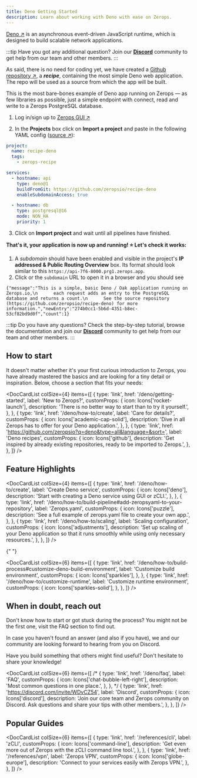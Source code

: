 ```yaml
---
title: Deno Getting Started
description: Learn about working with Deno with ease on Zerops.
---
```



[Deno ↗](https://deno.org/en) is an asynchronous event-driven JavaScript runtime, which is designed to build scalable network applications.

:::tip
Have you got any additional question? Join our **[Discord](https://discord.com/invite/WDvCZ54)** community to get help from our team and other members.
:::


As said, there is no need for coding yet, we have created a [Github repository ↗](https://github.com/zeropsio/recipe-deno), a **_recipe_**, containing the most simple Deno web application. The repo will be used as a source from which the app will be built.

<CustomCard title="No Fuss, Just Deploy with Speed!" emoji="🚀">
  This is the most bare-bones example of Deno app running on Zerops — as few libraries as possible,
  just a simple endpoint with connect, read and write to a Zerops PostgreSQL database.

  <DeployButton link="deno" badgeWidth="200" />
</CustomCard>

1. Log in/sign up to [Zerops GUI ↗](https://app.zerops.io)


2. In the **Projects** box click on **Import a project** and paste in the following YAML config ([source ↗](https://github.com/zeropsio/recipe-deno/blob/main/zerops-project-import.yaml)):

```yaml
project:
  name: recipe-deno
  tags:
    - zerops-recipe

services:
  - hostname: api
    type: deno@1
    buildFromGit: https://github.com/zeropsio/recipe-deno
    enableSubdomainAccess: true

  - hostname: db
    type: postgresql@16
    mode: NON_HA
    priority: 1
```

3. Click on **Import project** and wait until all pipelines have finished.

**That's it, your application is now up and running! :star: Let's check it works:**

1. A _subdomain_ should have been enabled and visible in the project's **IP addressed & Public Routing Overview** box. Its format should look similar to this `https://api-7f6-8000.prg1.zerops.app`.
2. Click or the `subdomain` URL to open it in a browser and you should see

```
{"message":"This is a simple, basic Deno / Oak application running on Zerops.io,\n      each request adds an entry to the PostgreSQL database and returns a count.\n      See the source repository (https://github.com/zeropsio/recipe-deno) for more information.","newEntry":"274b0cc1-5b6d-4351-b8ec-53cf82bd9d0f","count":1}
```

:::tip
Do you have any questions? Check the step-by-step tutorial, browse the documentation and join our **[Discord](https://discord.com/invite/WDvCZ54)** community to get help from our team and other members.
:::

## How to start

It doesn't matter whether it's your first curious introduction to Zerops, you have already mastered the basics and are looking for a tiny detail or inspiration. Below, choose a section that fits your needs:

<DocCardList
  colSize={4}
  items={[
    {
      type: 'link',
      href: '/deno/getting-started',
      label: 'New to Zerops?',
      customProps: {
        icon: Icons['rocket-launch'],
        description: 'There is no better way to start than to try it yourself.',
      },
    },
    {
      type: 'link',
      href: '/deno/how-to/create',
      label: 'Care for details?',
      customProps: {
        icon: Icons['academic-cap-solid'],
        description:
          'Dive in all Zerops has to offer for your Deno application.',
      },
    },
    {
      type: 'link',
      href: 'https://github.com/zeropsio?q=deno&type=all&language=&sort=',
      label: 'Deno recipes',
      customProps: {
        icon: Icons['github'],
        description:
          'Get inspired by already existing repositories, ready to be imported to Zerops.',
      },
    },
  ]}
/>

## Feature Highlights

<DocCardList
  colSize={4}
  items={[
    {
      type: 'link',
      href: '/deno/how-to/create',
      label: 'Create Deno service',
      customProps: {
        icon: Icons['deno'],
        description: 'Start with creating a Deno service using GUI or zCLI.',
      },
    },
    {
      type: 'link',
      href: '/deno/how-to/build-pipeline#add-zeropsyaml-to-your-repository',
      label: 'Zerops.yaml',
      customProps: {
        icon: Icons['puzzle'],
        description:
          'See a full example of zerops.yaml file to create your own app.',
      },
    },
    {
      type: 'link',
      href: '/deno/how-to/scaling',
      label: 'Scaling configuration',
      customProps: {
        icon: Icons['adjustments'],
        description:
          'Set up scaling of your Deno application so that it runs smoothly while using only necessary resources.',
      },
    },
  ]}
/>

{" "}

<DocCardList
  colSize={6}
  items={[
    {
      type: 'link',
      href: '/deno/how-to/build-process#customize-deno-build-environment',
      label: 'Customize build environment',
      customProps: {
        icon: Icons['sparkles'],
      },
    },
    {
      type: 'link',
      href: '/deno/how-to/customize-runtime',
      label: 'Customize runtime environment',
      customProps: {
        icon: Icons['sparkles-solid'],
      },
    },
  ]}
/>

## When in doubt, reach out

Don't know how to start or got stuck during the process? You might not be the first one, visit the FAQ section to find out.

In case you haven't found an answer (and also if you have), we and our community are looking forward to hearing from you on Discord.

Have you build something that others might find useful? Don't hesitate to share your knowledge!

<DocCardList
  colSize={6}
  items={[
    /* {
      type: 'link',
      href: '/deno/faq',
      label: 'FAQ',
      customProps: {
        icon: Icons['chat-bubble-left-right'],
        description: 'Most common questions in one place.',
      },
    }, */
    {
      type: 'link',
      href: 'https://discord.com/invite/WDvCZ54',
      label: 'Discord',
      customProps: {
        icon: Icons['discord'],
        description:
          'Join our core team and Zerops community on Discord. Ask questions and share your tips with other members.',
      },
    },
  ]}
/>

## Popular Guides

<DocCardList
  colSize={6}
  items={[
    {
      type: 'link',
      href: '/references/cli',
      label: 'zCLI',
      customProps: {
        icon: Icons['command-line'],
        description:
          'Get even more out of Zerops with the zCLI command line tool.',
      },
    },
    {
      type: 'link',
      href: '/references/vpn',
      label: 'Zerops VPN',
      customProps: {
        icon: Icons['globe-europe'],
        description: 'Connect to your services easily with Zerops VPN.',
      },
    },
  ]}
/>
